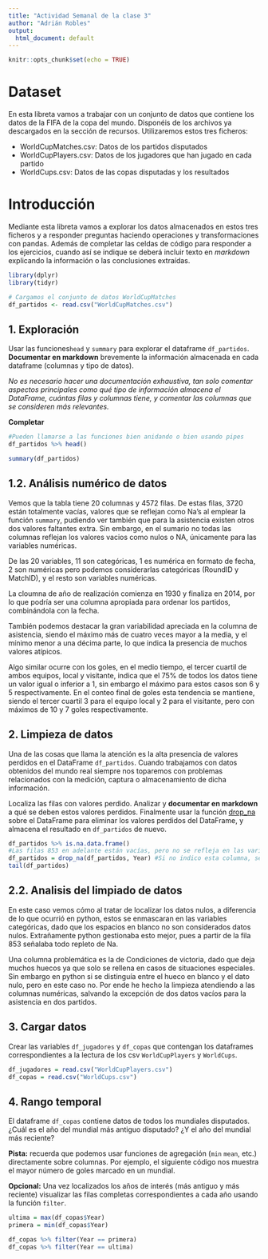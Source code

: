 ```yaml
---
title: "Actividad Semanal de la clase 3"
author: "Adrián Robles"
output:
  html_document: default
---
```


```r
knitr::opts_chunk$set(echo = TRUE)
```

# Dataset


En esta libreta vamos a trabajar con un conjunto de datos que contiene los datos de la FIFA de la copa del mundo. Disponéis de los archivos ya descargados en la sección de recursos. Utilizaremos estos tres ficheros:

- WorldCupMatches.csv: Datos de los partidos disputados
- WorldCupPlayers.csv: Datos de los jugadores que han jugado en cada partido
- WorldCups.csv: Datos de las copas disputadas y los resultados

# Introducción

Mediante esta libreta vamos a explorar los datos almacenados en estos tres ficheros y a responder preguntas haciendo operaciones y transformaciones con pandas. Además de completar las celdas de código para responder a los ejercicios, cuando así se indique se deberá incluir texto en _markdown_ explicando la información o las conclusiones extraídas.

```r
library(dplyr)
library(tidyr)
```

```r
# Cargamos el conjunto de datos WorldCupMatches
df_partidos <- read.csv("WorldCupMatches.csv")
```

## 1. Exploración

Usar las funciones`head` y `summary` para explorar el dataframe `df_partidos`. **Documentar en markdown** brevemente la información almacenada en cada dataframe (columnas y tipo de datos).

_No es necesario hacer una documentación exhaustiva, tan solo comentar aspectos principales como qué tipo de información almacena el DataFrame, cuántas filas y columnas tiene, y comentar las columnas que se consideren más relevantes._

**Completar**

```r
#Pueden llamarse a las funciones bien anidando o bien usando pipes
df_partidos %>% head()

summary(df_partidos)
```
## 1.2. Análisis numérico de datos
Vemos que la tabla tiene 20 columnas y 4572 filas. De estas filas, 3720 están totalmente vacías, valores que se reflejan como Na's al emplear la función `summary`, pudiendo ver también que para la asistencia existen otros dos valores faltantes extra. Sin embargo, en el sumario no todas las columnas reflejan los valores vacios como nulos o NA, únicamente para las variables numéricas.

De las 20 variables, 11 son categóricas, 1 es numérica en formato de fecha, 2 son numéricas pero podemos considerarlas categóricas (RoundID y MatchID), y el resto son variables numéricas.

La cloumna de año de realización comienza en 1930 y finaliza en 2014, por lo que podría ser una columna apropiada para ordenar los partidos, combinándola con la fecha. 

También podemos destacar la gran variabilidad apreciada en la columna de asistencia, siendo el máximo más de cuatro veces mayor a la media, y el mínimo menor a una décima parte, lo que indica la presencia de muchos valores atípicos. 

Algo similar ocurre con los goles, en el medio tiempo, el tercer cuartil de ambos equipos, local y visitante, indica que el 75% de todos los datos tiene un valor igual o inferior a 1, sin embargo el máximo para estos casos son 6 y 5 respectivamente. En el conteo final de goles esta tendencia se mantiene, siendo el tercer cuartil 3 para el equipo local y 2 para el visitante, pero con máximos de 10 y 7 goles respectivamente.

## 2. Limpieza de datos

Una de las cosas que llama la atención es la alta presencia de valores perdidos en el DataFrame `df_partidos`. Cuando trabajamos con datos obtenidos del mundo real siempre nos toparemos con problemas relacionados con la medición, captura o almacenamiento de dicha información.

Localiza las filas con valores perdido. Analizar y **documentar en markdown** a qué se deben estos valores perdidos. Finalmente usar la función [drop_na](https://tidyr.tidyverse.org/reference/drop_na.html) sobre el DataFrame para eliminar los valores perdidos del DataFrame, y almacena el resultado en `df_partidos` de nuevo.

```r
df_partidos %>% is.na.data.frame()
#Las filas 853 en adelante están vacías, pero no se refleja en las variables categóricas
df_partidos = drop_na(df_partidos, Year) #Si no indico esta columna, se borran dos extra
tail(df_partidos)
```
## 2.2. Analisis del limpiado de datos
En este caso vemos cómo al tratar de localizar los datos nulos, a diferencia de lo que ocurrió en python, estos se enmascaran en las variables categóricas, dado que los espacios en blanco no son considerados datos nulos. Extrañamente python gestionaba esto mejor, pues a partir de la fila 853 señalaba todo repleto de Na.

Una columna problemática es la de Condiciones de victoria, dado que deja muchos huecos ya que solo se rellena en casos de situaciones especiales. Sin embargo en python si se distinguía entre el hueco en blanco y el dato nulo, pero en este caso no. Por ende he hecho la limpieza atendiendo a las columnas numéricas, salvando la excepción de dos datos vacíos para la asistencia en dos partidos.

## 3. Cargar datos

Crear las variables `df_jugadores` y `df_copas` que contengan los dataframes correspondientes a la lectura de los csv `WorldCupPlayers` y `WorldCups`.

```r
df_jugadores = read.csv("WorldCupPlayers.csv")
df_copas = read.csv("WorldCups.csv")
```


## 4. Rango temporal

El dataframe `df_copas` contiene datos de todos los mundiales disputados. ¿Cuál es el año del mundial más antiguo disputado? ¿Y el año del mundial más reciente?

**Pista:** recuerda que podemos usar funciones de agregación (`min` `mean`, etc.) directamente sobre columnas. Por ejemplo, el siguiente código nos muestra el mayor número de goles marcado en un mundial.

**Opcional:** Una vez localizados los años de interés (más antiguo y más reciente) visualizar las filas completas correspondientes a cada año usando la función `filter`.

```r
ultima = max(df_copas$Year)
primera = min(df_copas$Year)

df_copas %>% filter(Year == primera)
df_copas %>% filter(Year == ultima)
```


